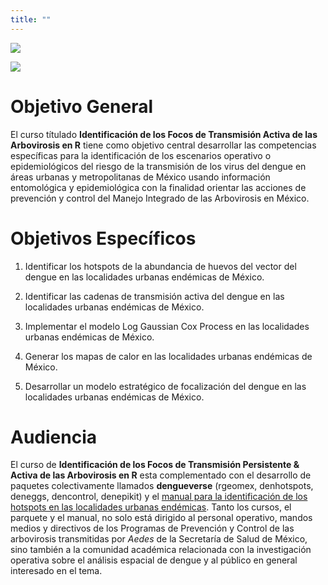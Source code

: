 ```yaml
---
title: ""
---
```


![](imagenes/logo_course2.png)

![](https://www.ssm.gob.mx/portal/img/ssm_logo_OK_VEDA.png)


# **Objetivo General**

El curso títulado **Identificación de los Focos de Transmisión Activa de las Arbovirosis en R** tiene como objetivo central desarrollar las competencias específicas para la identificación de los escenarios operativo o epidemiológicos del riesgo de la transmisión de los virus del dengue en áreas urbanas y metropolitanas de México usando información entomológica y epidemiológica con la finalidad orientar las acciones de prevención y control del Manejo Integrado de las Arbovirosis en México.

# **Objetivos Específicos**

1.  Identificar los hotspots de la abundancia de huevos del vector del dengue en las localidades urbanas endémicas de México.

2.  Identificar las cadenas de transmisión activa del dengue en las localidades urbanas endémicas de México.

3.  Implementar el modelo Log Gaussian Cox Process en las localidades urbanas endémicas de México.

4.  Generar los mapas de calor en las localidades urbanas endémicas de México.

5.  Desarrollar un modelo estratégico de focalización del dengue en las localidades urbanas endémicas de México.

# Audiencia

El curso de **Identificación de los Focos de Transmisión Persistente & Activa de las Arbovirosis en R** esta complementado con el desarrollo de paquetes colectivamente llamados **dengueverse** (rgeomex, denhotspots, deneggs, dencontrol, denepikit) y el [manual para la identificación de los hotspots en las localidades urbanas endémicas](https://fdzul.github.io/manual_hotspots/). Tanto los cursos, el parquete y el manual, no solo está dirigido al personal operativo, mandos medios y directivos de los Programas de Prevención y Control de las arbovirosis transmitidas por *Aedes* de la Secretaría de Salud de México, sino también a la comunidad académica relacionada con la investigación operativa sobre el análisis espacial de dengue y al público en general interesado en el tema.
